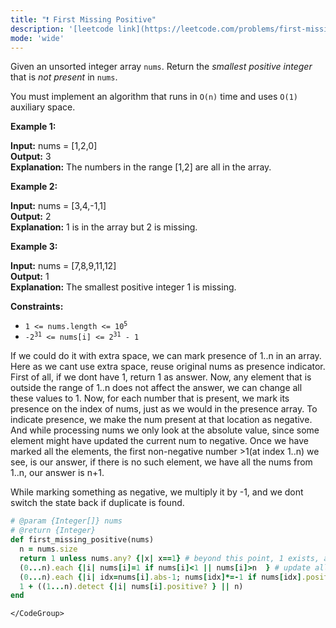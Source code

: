 ```yaml
---
title: "❗️ First Missing Positive"
description: '[leetcode link](https://leetcode.com/problems/first-missing-positive/description/)'
mode: 'wide'
---
```

<Tabs>
  <Tab title="Question" icon="circle-question" iconType="regular">
    <Card>
      <p>Given an unsorted integer array <code>nums</code>. Return the <em>smallest positive integer</em> that is <em>not present</em> in <code>nums</code>.</p>  <p>You must implement an algorithm that runs in <code>O(n)</code> time and uses <code>O(1)</code> auxiliary space.</p>   <p><strong class="example">Example 1:</strong></p>   <strong>Input:</strong> nums = [1,2,0] <br/> <strong>Output:</strong> 3 <br/> <strong>Explanation:</strong> The numbers in the range [1,2] are all in the array.   <p><strong class="example">Example 2:</strong></p>   <strong>Input:</strong> nums = [3,4,-1,1] <br/> <strong>Output:</strong> 2 <br/> <strong>Explanation:</strong> 1 is in the array but 2 is missing.   <p><strong class="example">Example 3:</strong></p>   <strong>Input:</strong> nums = [7,8,9,11,12] <br/> <strong>Output:</strong> 1 <br/> <strong>Explanation:</strong> The smallest positive integer 1 is missing.    <p><strong>Constraints:</strong></p>  <ul>  <li><code>1 &lt;= nums.length &lt;= 10<sup>5</sup></code></li>  <li><code>-2<sup>31</sup> &lt;= nums[i] &lt;= 2<sup>31</sup> - 1</code></li> </ul> 
    </Card>
  </Tab>
  <Tab title="Solution" icon="lightbulb" iconType="regular" >
    <Card>
      If we could do it with extra space, we can mark presence of 1..n in an array. Here as we cant use extra space, reuse original nums as presence indicator. First of all, if we dont have 1, return 1 as answer. Now, any element that is outside the range of 1..n does not affect the answer, we can change all these values to 1. Now, for each number that is present, we mark its presence on the index of nums, just as we would in the presence array. To indicate presence, we make the num present at that location as negative. And while processing nums we only look at the absolute value, since some element might have updated the current num to negative. Once we have marked all the elements, the first non-negative number &gt;1(at index 1..n) we see, is our answer, if there is no such element, we have all the nums from 1..n, our answer is n+1.

While marking something as negative, we multiply it by -1,  and we dont switch the state back if duplicate is found.
</Card>
  <Expandable title="code">
    <CodeGroup dropdown>
```ruby title="First Missing Positive" lines
# @param {Integer[]} nums
# @return {Integer}
def first_missing_positive(nums)
  n = nums.size
  return 1 unless nums.any? {|x| x==1} # beyond this point, 1 exists, and idx 0 will be ignored anyways
  (0...n).each {|i| nums[i]=1 if nums[i]<1 || nums[i]>n  } # update all ignorable elements as 1
  (0...n).each {|i| idx=nums[i].abs-1; nums[idx]*=-1 if nums[idx].positive? } # mark only elements once
  1 + ((1...n).detect {|i| nums[i].positive? } || n)
end
```
    </CodeGroup>
  </Expandable>
  </Tab>
</Tabs>